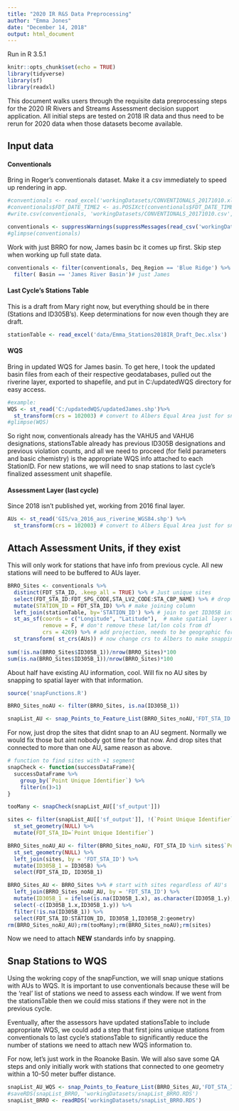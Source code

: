 ```yaml
---
title: "2020 IR R&S Data Preprocessing"
author: "Emma Jones"
date: "December 14, 2018"
output: html_document
---
```


Run in R 3.5.1

```r
knitr::opts_chunk$set(echo = TRUE)
library(tidyverse)
library(sf)
library(readxl)

```

This document walks users through the requisite data preprocessing steps for the 2020 IR Rivers and Streams Assessment decision support application. All initial steps are tested on 2018 IR data and thus need to be rerun for 2020 data when those datasets become available.

## Input data

#### Conventionals
Bring in Roger's conventionals dataset. Make it a csv immediately to speed up rendering in app.
```r
#conventionals <- read_excel('workingDatasets/CONVENTIONALS_20171010.xlsx',sheet = 'CONVENTIONALS')
#conventionals$FDT_DATE_TIME2 <- as.POSIXct(conventionals$FDT_DATE_TIME, format="%m/%d/%y %H:%M")
#write.csv(conventionals, 'workingDatasets/CONVENTIONALS_20171010.csv', row.names=F)

conventionals <- suppressWarnings(suppressMessages(read_csv('workingDatasets/CONVENTIONALS_20171010.csv')))
#glimpse(conventionals)
```

Work with just BRRO for now, James basin bc it comes up first. Skip step when working up full state data.

```r
conventionals <- filter(conventionals, Deq_Region == 'Blue Ridge') %>%
  filter( Basin == 'James River Basin')# just James
```


#### Last Cycle's Stations Table

This is a draft from Mary right now, but everything should be in there (Stations and ID305B's). Keep determinations for now even though they are draft.

```r
stationTable <- read_excel('data/Emma_Stations2018IR_Draft_Dec.xlsx')
```

#### WQS
Bring in updated WQS for James basin. To get here, I took the updated basin files from each of their respective geodatabases, pulled out the riverine layer, exported to shapefile, and put in C:/updatedWQS directory for easy access.
```r
#example:
WQS <- st_read('C:/updatedWQS/updatedJames.shp')%>%
  st_transform(crs = 102003) # convert to Albers Equal Area just for snapping
#glimpse(WQS)
```

So right now, conventionals already has the VAHU5 and VAHU6 designations, stationsTable already has previous ID305B designations and previous violation counts, and all we need to proceed (for field parameters and basic chemistry) is the appropriate WQS info attached to each StationID. For new stations, we will need to snap stations to last cycle's finalized assessment unit shapefile.

#### Assessment Layer (last cycle)

Since 2018 isn't published yet, working from 2016 final layer. 


```r
AUs <- st_read('GIS/va_2016_aus_riverine_WGS84.shp') %>%
  st_transform(crs = 102003) # convert to Albers Equal Area just for snapping
```


## Attach Assessment Units, if they exist

This will only work for stations that have info from previous cycle. All new stations will need to be buffered to AUs layer. 

```r
BRRO_Sites <- conventionals %>%
  distinct(FDT_STA_ID, .keep_all = TRUE) %>% # Just unique sites
  select(FDT_STA_ID:FDT_SPG_CODE,STA_LV2_CODE:STA_CBP_NAME) %>% # drop sample data
  mutate(STATION_ID = FDT_STA_ID) %>% # make joining column
  left_join(stationTable, by='STATION_ID') %>% # join to get ID305B info
  st_as_sf(coords = c("Longitude", "Latitude"),  # make spatial layer while at it
           remove = F, # don't remove these lat/lon cols from df
           crs = 4269) %>% # add projection, needs to be geographic for now bc entering lat/lng, 
  st_transform( st_crs(AUs)) # now change crs to Albers to make snapping work
  
sum(!is.na(BRRO_Sites$ID305B_1))/nrow(BRRO_Sites)*100
sum(is.na(BRRO_Sites$ID305B_1))/nrow(BRRO_Sites)*100
```

About half have existing AU information, cool. Will fix no AU sites by snapping to spatial layer with that information.

```r
source('snapFunctions.R')

BRRO_Sites_noAU <- filter(BRRO_Sites, is.na(ID305B_1))

snapList_AU <- snap_Points_to_Feature_List(BRRO_Sites_noAU,'FDT_STA_ID',AUs, seq(10,50,by=10))
```

For now, just drop the sites that didnt snap to an AU segment. Normally we would fix those but aint nobody got time for that now. And drop sites that connected to more than one AU, same reason as above.

```r
# function to find sites with +1 segment
snapCheck <- function(successDataFrame){
  successDataFrame %>%
    group_by(`Point Unique Identifier`) %>%
    filter(n()>1)
}

tooMany <- snapCheck(snapList_AU[['sf_output']])

sites <- filter(snapList_AU[['sf_output']], !(`Point Unique Identifier` %in% tooMany$`Point Unique Identifier`)) %>%
  st_set_geometry(NULL) %>%
  mutate(FDT_STA_ID=`Point Unique Identifier`)

BRRO_Sites_noAU_AU <- filter(BRRO_Sites_noAU, FDT_STA_ID %in% sites$`Point Unique Identifier`) %>%
  st_set_geometry(NULL) %>%
  left_join(sites, by = 'FDT_STA_ID') %>%
  mutate(ID305B_1 = ID305B) %>%
  select(FDT_STA_ID, ID305B_1)

BRRO_Sites_AU <- BRRO_Sites %>% # start with sites regardless of AU's
  left_join(BRRO_Sites_noAU_AU, by = 'FDT_STA_ID') %>%
  mutate(ID305B_1 = ifelse(is.na(ID305B_1.x), as.character(ID305B_1.y), ID305B_1.x)) %>% # replace with snapped if NA
  select(-c(ID305B_1.x,ID305B_1.y)) %>%
  filter(!is.na(ID305B_1)) %>%
  select(FDT_STA_ID:STATION_ID, ID305B_1,ID305B_2:geometry)
rm(BRRO_Sites_noAU_AU);rm(tooMany);rm(BRRO_Sites_noAU);rm(sites)
```

Now we need to attach **NEW** standards info by snapping.


## Snap Stations to WQS

Using the wokring copy of the snapFunction, we will snap unique stations with AUs to WQS. It is important to use conventionals because these will be the 'real' list of stations we need to assess each window. If we went from the stationsTable then we could miss stations if they were not in the previous cycle. 

Eventually, after the assessors have updated stationsTable to include appropriate WQS, we could add a step that first joins unique stations from conventionals to last cycle's stationsTable to significantly reduce the number of stations we need to attach new WQS information to.

For now, let's just work in the Roanoke Basin. We will also save some QA steps and only initially work with stations that connected to one geometry within a 10-50 meter buffer distance.

```r
snapList_AU_WQS <- snap_Points_to_Feature_List(BRRO_Sites_AU,'FDT_STA_ID',WQS, seq(10,50,by=10))
#saveRDS(snapList_BRRO, 'workingDatasets/snapList_BRRO.RDS')
snapList_BRRO <- readRDS('workingDatasets/snapList_BRRO.RDS')

```
